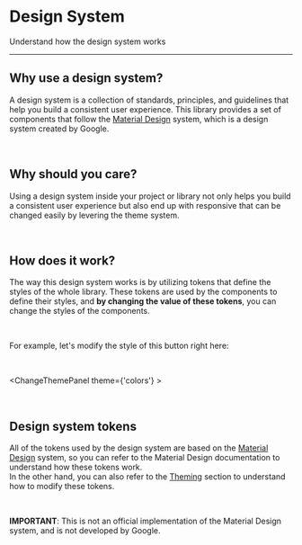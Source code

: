 

# Design System

Understand how the design system works

---

## Why use a design system?

A design system is a collection of standards, principles, and guidelines that help you build a consistent user experience.
This library provides a set of components that follow the <span className="underline">[Material Design](https://material.io/design)</span> system, which is a design system created by Google.

<br/>

## Why should you care?

Using a design system inside your project or library not only helps you build a consistent user experience
but also end up with responsive that can be changed easily by levering the theme system.

<br/>


## How does it work?

The way this design system works is by utilizing tokens that define the styles of the whole library.
These tokens are used by the components to define their styles, and **by changing the value of these tokens**, you can change the styles of the components.

<br/>

For example, let's modify the style of this button right here:

<br/>

<ChangeThemePanel theme={'colors'} >
    <SchematicButton />
</ChangeThemePanel>

<br/>

## Design system tokens

All of the tokens used by the design system are based on the <span className="underline">[Material Design](https://material.io/design)</span> system,
so you can refer to the Material Design documentation to understand how these tokens work.
<br/>
In the other hand, you can also refer to the <span className="underline">[Theming](/docs/customization)</span> section to understand how to modify these tokens.

<br/>

**IMPORTANT**: This is not an official implementation of the Material Design system, and is not developed by Google.
